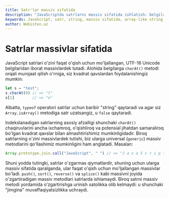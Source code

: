 ```yaml
---
title: Satr'lar massiv sifatida
description: "JavaScriptda satrlarni massiv sifatida ishlatish: belgilarni indeks orqali o'qish, length xossasi, split, join, Array.from kabi usullar yordamida satrni massivga aylantirish va amaliy misollar."
keywords: JavaScript, satr, string, massiv sifatida, array-like string, belgilar massiv, character array, string length, split, join, Array.from, indeks, index, beginner, tutorial, misollar
author: Webiston.uz
---
```


# Satrlar massivlar sifatida

JavaScript satrlari o'zini faqat o'qish uchun mo'ljallangan, UTF-16 Unicode belgilaridan iborat massivlardek tutadi. Alohida belgilarga `charAt()` metodi orqali murojaat qilish o'rniga, siz kvadrat qavslardan foydalanishingiz mumkin:

``` js
let s = "test";
s.charAt(0) // => "t"
s[1]        // => "e"
```

Albatta, `typeof` operatori satrlar uchun baribir "string" qaytaradi va agar siz `Array.isArray()` metodiga satr uzatsangiz, u `false` qaytaradi.

Indekslanadigan satrlarning asosiy afzalligi shunchaki `charAt()` chaqiruvlarini ancha ixchamroq, o'qishliroq va potensial jihatdan samaraliroq bo'lgan kvadrat qavslar bilan almashtirishimiz mumkinligidadir. Biroq satrlarning o'zini massivlardek tutishi, biz ularga universal (`generic`) massiv metodlarini qo'llashimiz mumkinligini ham anglatadi. Masalan:

``` js
Array.prototype.join.call("JavaScript", " ") // => "J a v a S c r i p t"
```

Shuni yodda tutingki, satrlar o'zgarmas qiymatlardir, shuning uchun ularga massiv sifatida qaralganda, ular faqat o'qish uchun mo'ljallangan massivlar bo'ladi. `push()`, `sort()`, `reverse()` va `splice()` kabi massivni joyida o'zgartiradigan massiv metodlari satrlarda ishlamaydi. Biroq satrni massiv metodi yordamida o'zgartirishga urinish xatolikka olib kelmaydi: u shunchaki "jimgina" muvaffaqiyatsizlikka uchraydi.